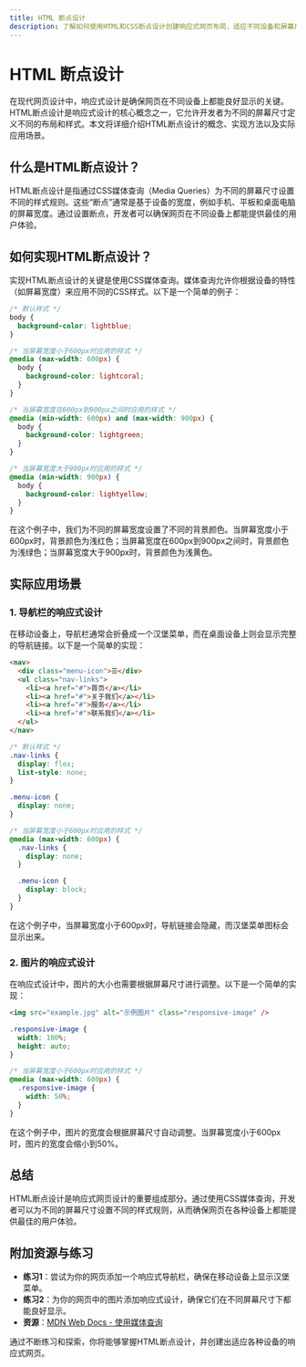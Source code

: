 ```yaml
---
title: HTML 断点设计
description: 了解如何使用HTML和CSS断点设计创建响应式网页布局，适应不同设备和屏幕尺寸。
---
```


# HTML 断点设计

在现代网页设计中，响应式设计是确保网页在不同设备上都能良好显示的关键。HTML断点设计是响应式设计的核心概念之一，它允许开发者为不同的屏幕尺寸定义不同的布局和样式。本文将详细介绍HTML断点设计的概念、实现方法以及实际应用场景。

## 什么是HTML断点设计？

HTML断点设计是指通过CSS媒体查询（Media Queries）为不同的屏幕尺寸设置不同的样式规则。这些“断点”通常是基于设备的宽度，例如手机、平板和桌面电脑的屏幕宽度。通过设置断点，开发者可以确保网页在不同设备上都能提供最佳的用户体验。

## 如何实现HTML断点设计？

实现HTML断点设计的关键是使用CSS媒体查询。媒体查询允许你根据设备的特性（如屏幕宽度）来应用不同的CSS样式。以下是一个简单的例子：

```css
/* 默认样式 */
body {
  background-color: lightblue;
}

/* 当屏幕宽度小于600px时应用的样式 */
@media (max-width: 600px) {
  body {
    background-color: lightcoral;
  }
}

/* 当屏幕宽度在600px到900px之间时应用的样式 */
@media (min-width: 600px) and (max-width: 900px) {
  body {
    background-color: lightgreen;
  }
}

/* 当屏幕宽度大于900px时应用的样式 */
@media (min-width: 900px) {
  body {
    background-color: lightyellow;
  }
}
```

在这个例子中，我们为不同的屏幕宽度设置了不同的背景颜色。当屏幕宽度小于600px时，背景颜色为浅红色；当屏幕宽度在600px到900px之间时，背景颜色为浅绿色；当屏幕宽度大于900px时，背景颜色为浅黄色。

## 实际应用场景

### 1. 导航栏的响应式设计

在移动设备上，导航栏通常会折叠成一个汉堡菜单，而在桌面设备上则会显示完整的导航链接。以下是一个简单的实现：

```html
<nav>
  <div class="menu-icon">☰</div>
  <ul class="nav-links">
    <li><a href="#">首页</a></li>
    <li><a href="#">关于我们</a></li>
    <li><a href="#">服务</a></li>
    <li><a href="#">联系我们</a></li>
  </ul>
</nav>
```

```css
/* 默认样式 */
.nav-links {
  display: flex;
  list-style: none;
}

.menu-icon {
  display: none;
}

/* 当屏幕宽度小于600px时应用的样式 */
@media (max-width: 600px) {
  .nav-links {
    display: none;
  }

  .menu-icon {
    display: block;
  }
}
```

在这个例子中，当屏幕宽度小于600px时，导航链接会隐藏，而汉堡菜单图标会显示出来。

### 2. 图片的响应式设计

在响应式设计中，图片的大小也需要根据屏幕尺寸进行调整。以下是一个简单的实现：

```html
<img src="example.jpg" alt="示例图片" class="responsive-image" />
```

```css
.responsive-image {
  width: 100%;
  height: auto;
}

/* 当屏幕宽度小于600px时应用的样式 */
@media (max-width: 600px) {
  .responsive-image {
    width: 50%;
  }
}
```

在这个例子中，图片的宽度会根据屏幕尺寸自动调整。当屏幕宽度小于600px时，图片的宽度会缩小到50%。

## 总结

HTML断点设计是响应式网页设计的重要组成部分。通过使用CSS媒体查询，开发者可以为不同的屏幕尺寸设置不同的样式规则，从而确保网页在各种设备上都能提供最佳的用户体验。

## 附加资源与练习

- **练习1**：尝试为你的网页添加一个响应式导航栏，确保在移动设备上显示汉堡菜单。
- **练习2**：为你的网页中的图片添加响应式设计，确保它们在不同屏幕尺寸下都能良好显示。
- **资源**：[MDN Web Docs - 使用媒体查询](https://developer.mozilla.org/zh-CN/docs/Web/CSS/Media_Queries/Using_media_queries)

通过不断练习和探索，你将能够掌握HTML断点设计，并创建出适应各种设备的响应式网页。